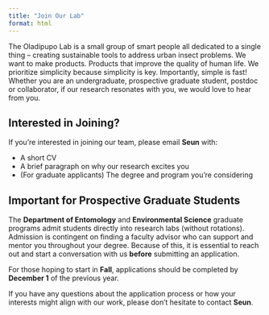 ```yaml
---
title: "Join Our Lab"
format: html
---
```


The Oladipupo Lab is a small group of smart people all dedicated to a single thing – creating sustainable tools to address urban insect problems. We want to make products. Products that improve the quality of human life. We prioritize simplicity because simplicity is key. Importantly, simple is fast! Whether you are an undergraduate, prospective graduate student, postdoc or collaborator, if our research resonates with you, we would love to hear from you.


## Interested in Joining?

If you’re interested in joining our team, please email **Seun** with:

- A short CV
- A brief paragraph on why our research excites you
- (For graduate applicants) The degree and program you’re considering

## Important for Prospective Graduate Students

The **Department of Entomology** and **Environmental Science** graduate programs admit students directly into research labs (without rotations). Admission is contingent on finding a faculty advisor who can support and mentor you throughout your degree. Because of this, it is essential to reach out and start a conversation with us **before** submitting an application.

For those hoping to start in **Fall**, applications should be completed by **December 1** of the previous year.

If you have any questions about the application process or how your interests might align with our work, please don’t hesitate to contact **Seun**.








